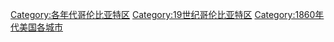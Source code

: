 [[Category:各年代哥伦比亚特区|Category:各年代哥伦比亚特区]]
[[Category:19世纪哥伦比亚特区|Category:19世纪哥伦比亚特区]]
[[Category:1860年代美国各城市|Category:1860年代美国各城市]]